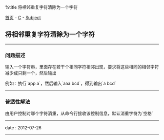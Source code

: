 %title 将相邻重复字符清除为一个字符

[[../../../index|首页]] - [[../index|C]] - [[index|Subject]]
==将相邻重复字符清除为一个字符==
----
===问题描述===

输入一个字符串，里面存在若干个相同字符相邻出现，要求将这些相同的相邻字符减少成只剩一个，然后输出

例如：执行`app a`，然后输入`aaa bcd`，得到输出`a bcd`
----
===普适性解法===

由用户控制对哪个字符消重，从命令行接收该控制信息，默认消重字符为`空格`

{{{C
<pre class='brush: c'>
#include <stdio.h>

int main(int argc, char **argv)
{
	char c_get, c, c_out;
	int nb = 0;                           // 统计重复字符个数

	if(2 == argc){
		c_get = argv[1][0];
	}
	else{
		c_get = ' ';                      // 默认对空格消重
	}

	while((c = getchar()) != EOF){
		if(c_get == c){
			++nb;
			c_out = c;                    // 保存该重复字符
			continue;                     // 继续累加，直到再没连续的该字符为止
		}
		if(nb >= 1){
			putchar(c_out);               // 输出一个该字符
			nb = 0;                       // 统计清零
		}
		putchar(c);
	}

	return 0;
}
</pre>
}}}
----
<red>date</red> : 2012-07-26
----
